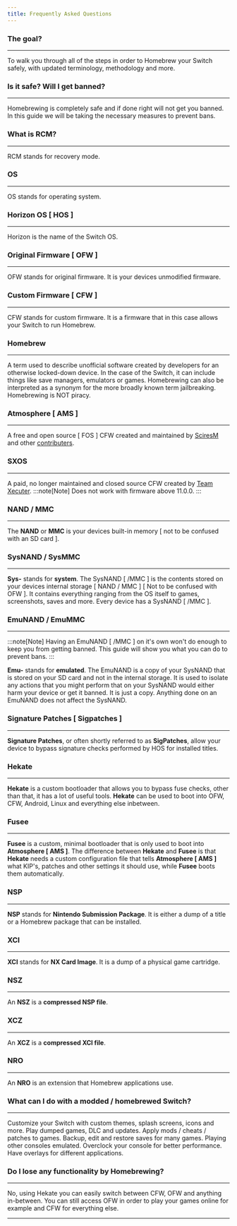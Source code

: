 ```yaml
---
title: Frequently Asked Questions
---
```


### The goal?

---

To walk you through all of the steps in order to Homebrew your Switch safely, with updated terminology, methodology and more.

### Is it safe? Will I get banned?

---

Homebrewing is completely safe and if done right will not get you banned. In this guide we will be taking the necessary measures to prevent bans.

### What is RCM?

---

RCM stands for recovery mode.

### OS

---

OS stands for operating system.

### Horizon OS [ HOS ]

---

Horizon is the name of the Switch OS.

### Original Firmware [ OFW ]

---

OFW stands for original firmware. It is your devices unmodified firmware.

### Custom Firmware [ CFW ]

---

CFW stands for custom firmware. It is a firmware that in this case allows your Switch to run Homebrew.

### Homebrew

---

A term used to describe unofficial software created by developers for an otherwise locked-down device.
In the case of the Switch, it can include things like save managers, emulators or games.
Homebrewing can also be interpreted as a synonym for the more broadly known term jailbreaking.
Homebrewing is NOT piracy.

### Atmosphere [ AMS ]

---

A free and open source [ FOS ] CFW created and maintained by [SciresM](https://github.com/SciresM) and other [contributers](https://github.com/Atmosphere-NX/Atmosphere/graphs/contributors).

### SXOS

---

A paid, no longer maintained and closed source CFW created by [Team Xecuter](https://en.wikipedia.org/wiki/Team_Xecuter).
:::note[Note]
Does not work with firmware above 11.0.0.
:::

### NAND / MMC

---

The **NAND** or **MMC** is your devices built-in memory [ not to be confused with an SD card ].

### SysNAND / SysMMC

---

**Sys-** stands for **system**.
The SysNAND [ /MMC ] is the contents stored on your devices internal storage [ NAND / MMC ] [ Not to be confused with OFW ].
It contains everything ranging from the OS itself to games, screenshots, saves and more.
Every device has a SysNAND [ /MMC ].

### EmuNAND / EmuMMC

---

:::note[Note]
Having an EmuNAND [ /MMC ] on it's own won't do enough to keep you from getting banned.
This guide will show you what you can do to prevent bans.
:::

**Emu-** stands for **emulated**.
The EmuNAND is a copy of your SysNAND that is stored on your SD card and not in the internal storage.
It is used to isolate any actions that you might perform that on your SysNAND would either harm your device or get it banned.
It is just a copy. Anything done on an EmuNAND does not affect the SysNAND.

### Signature Patches [ Sigpatches ]

---

**Signature Patches**, or often shortly referred to as **SigPatches**, allow your device to bypass signature checks performed by HOS for installed titles.

### Hekate

---

**Hekate** is a custom bootloader that allows you to bypass fuse checks, other than that, it has a lot of useful tools.
**Hekate** can be used to boot into OFW, CFW, Android, Linux and everything else inbetween.

### Fusee

---

**Fusee** is a custom, minimal bootloader that is only used to boot into **Atmosphere [ AMS ]**.
The difference between **Hekate** and **Fusee** is that **Hekate** needs a custom configuration file that tells **Atmosphere [ AMS ]** what KIP's, patches and other settings it should use, while **Fusee** boots them automatically.

### NSP

---

**NSP** stands for **Nintendo Submission Package**.
It is either a dump of a title or a Homebrew package that can be installed.

### XCI

---

**XCI** stands for **NX Card Image**.
It is a dump of a physical game cartridge.

### NSZ

---

An **NSZ** is a **compressed NSP file**.

### XCZ

---

An **XCZ** is a **compressed XCI file**.

### NRO

---

An **NRO** is an extension that Homebrew applications use.

### What can I do with a modded / homebrewed Switch?

---

Customize your Switch with custom themes, splash screens, icons and more.
Play dumped games, DLC and updates.
Apply mods / cheats / patches to games.
Backup, edit and restore saves for many games.
Playing other consoles emulated.
Overclock your console for better performance.
Have overlays for different applications.

### Do I lose any functionality by Homebrewing?

---

No, using Hekate you can easily switch between CFW, OFW and anything in-between. You can still access OFW in order to play your games online for example and CFW for everything else.

---